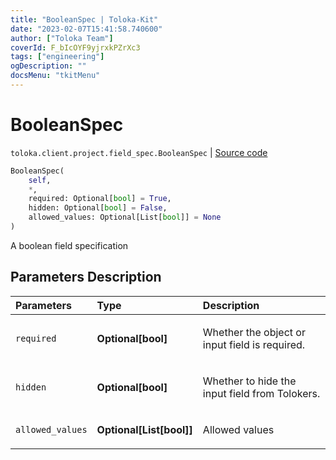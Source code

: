 ```yaml
---
title: "BooleanSpec | Toloka-Kit"
date: "2023-02-07T15:41:58.740600"
author: ["Toloka Team"]
coverId: F_bIcOYF9yjrxkPZrXc3
tags: ["engineering"]
ogDescription: ""
docsMenu: "tkitMenu"
---
```


# BooleanSpec
`toloka.client.project.field_spec.BooleanSpec` | [Source code](https://github.com/Toloka/toloka-kit/blob/v1.1.3/src/client/project/field_spec.py#L62)

```python
BooleanSpec(
    self,
    *,
    required: Optional[bool] = True,
    hidden: Optional[bool] = False,
    allowed_values: Optional[List[bool]] = None
)
```

A boolean field specification

## Parameters Description

| Parameters | Type | Description |
| :----------| :----| :-----------|
`required`|**Optional\[bool\]**|<p>Whether the object or input field is required.</p>
`hidden`|**Optional\[bool\]**|<p>Whether to hide the input field from Tolokers.</p>
`allowed_values`|**Optional\[List\[bool\]\]**|<p>Allowed values</p>